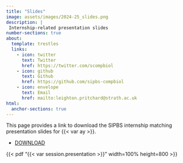 ```yaml
---
title: "Slides"
image: assets/images/2024-25_slides.png
description: |
 Internship-related presentation slides
number-sections: true
about:
  template: trestles
  links:
    - icon: twitter
      text: Twitter
      href: https://twitter.com/scompbiol
    - icon: github
      text: Github
      href: https://github.com/sipbs-compbiol
    - icon: envelope
      text: Email
      href: mailto:leighton.pritchard@strath.ac.uk
html:
  anchor-sections: true
---
```


This page provides a link to download the SIPBS internship matching presentation slides for {{< var ay >}}.

- [DOWNLOAD]({{< var session.presentation >}})

{{< pdf "{{< var session.presentation >}}" width=100% height=800 >}}
